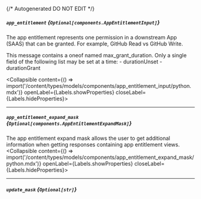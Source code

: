 {/* Autogenerated DO NOT EDIT  */}

##### `app_entitlement` *{`Optional[components.AppEntitlementInput]`}*
The app entitlement represents one permission in a downstream App (SAAS) that can be granted. For example, GitHub Read vs GitHub Write.

This message contains a oneof named max_grant_duration. Only a single field of the following list may be set at a time:
  \- durationUnset
  \- durationGrant

<Collapsible content={() => import('/content/types/models/components/app_entitlement_input/python.mdx')} openLabel={Labels.showProperties} closeLabel={Labels.hideProperties}>
</Collapsible>

---
##### `app_entitlement_expand_mask` *{`Optional[components.AppEntitlementExpandMask]`}*
The app entitlement expand mask allows the user to get additional information when getting responses containing app entitlement views.
<Collapsible content={() => import('/content/types/models/components/app_entitlement_expand_mask/python.mdx')} openLabel={Labels.showProperties} closeLabel={Labels.hideProperties}>
</Collapsible>

---
##### `update_mask` *{`Optional[str]`}*


